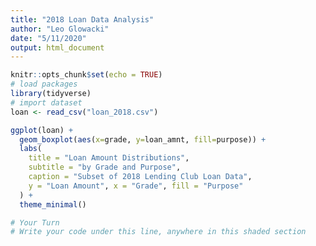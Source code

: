 ```yaml
---
title: "2018 Loan Data Analysis"
author: "Leo Glowacki"
date: "5/11/2020"
output: html_document
---
```


```r
knitr::opts_chunk$set(echo = TRUE)
# load packages
library(tidyverse)
# import dataset
loan <- read_csv("loan_2018.csv")
```

```r
ggplot(loan) + 
  geom_boxplot(aes(x=grade, y=loan_amnt, fill=purpose)) + 
  labs(
    title = "Loan Amount Distributions",
    subtitle = "by Grade and Purpose",
    caption = "Subset of 2018 Lending Club Loan Data",
    y = "Loan Amount", x = "Grade", fill = "Purpose"
  ) +
  theme_minimal()
```


```r
# Your Turn
# Write your code under this line, anywhere in this shaded section



```

